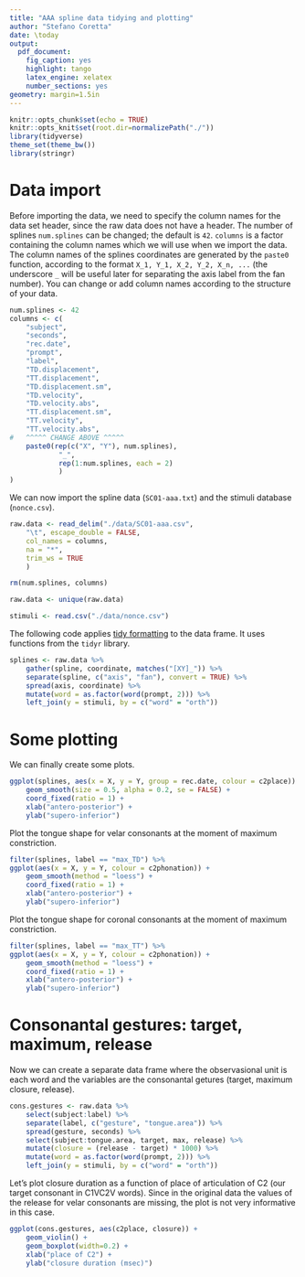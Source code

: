 ```yaml
---
title: "AAA spline data tidying and plotting"
author: "Stefano Coretta"
date: \today
output: 
  pdf_document: 
    fig_caption: yes
    highlight: tango
    latex_engine: xelatex
    number_sections: yes
geometry: margin=1.5in
---
```


```r
knitr::opts_chunk$set(echo = TRUE)
knitr::opts_knit$set(root.dir=normalizePath("./"))
library(tidyverse)
theme_set(theme_bw())
library(stringr)
```

# Data import

Before importing the data, we need to specify the column names for the data set header, since the raw data does not have a header. The number of splines `num.splines` can be changed; the default is `42`. `columns` is a factor containing the column names which we will use when we import the data. The column names of the splines coordinates are generated by the `paste0` function, according to the format `X_1, Y_1, X_2, Y_2, X_n, ...` (the underscore `_` will be useful later for separating the axis label from the fan number). You can change or add column names according to the structure of your data.

```r
num.splines <- 42
columns <- c(
    "subject",
    "seconds",
    "rec.date",
    "prompt",
    "label",
    "TD.displacement",
    "TT.displacement",
    "TD.displacement.sm",
    "TD.velocity",
    "TD.velocity.abs",
    "TT.displacement.sm",
    "TT.velocity",
    "TT.velocity.abs",
#   ^^^^^ CHANGE ABOVE ^^^^^
    paste0(rep(c("X", "Y"), num.splines),
            "_",
            rep(1:num.splines, each = 2)
            )
)
```

We can now import the spline data (`SC01-aaa.txt`) and the stimuli database (`nonce.csv`).

```r
raw.data <- read_delim("./data/SC01-aaa.csv", 
    "\t", escape_double = FALSE,
    col_names = columns,
    na = "*",
    trim_ws = TRUE
    )

rm(num.splines, columns)

raw.data <- unique(raw.data)

stimuli <- read.csv("./data/nonce.csv")
```

The following code applies [tidy formatting] to the data frame. It uses functions from the `tidyr` library.

```r
splines <- raw.data %>%
    gather(spline, coordinate, matches("[XY]_")) %>%
    separate(spline, c("axis", "fan"), convert = TRUE) %>%
    spread(axis, coordinate) %>%
    mutate(word = as.factor(word(prompt, 2))) %>%
    left_join(y = stimuli, by = c("word" = "orth"))
```

# Some plotting

We can finally create some plots.

```r
ggplot(splines, aes(x = X, y = Y, group = rec.date, colour = c2place)) +
    geom_smooth(size = 0.5, alpha = 0.2, se = FALSE) +
    coord_fixed(ratio = 1) +
    xlab("antero-posterior") +
    ylab("supero-inferior")
```

Plot the tongue shape for velar consonants at the moment of maximum constriction.

```r
filter(splines, label == "max_TD") %>%
ggplot(aes(x = X, y = Y, colour = c2phonation)) +
    geom_smooth(method = "loess") +
    coord_fixed(ratio = 1) +
    xlab("antero-posterior") +
    ylab("supero-inferior")
```

Plot the tongue shape for coronal consonants at the moment of maximum constriction.

```r
filter(splines, label == "max_TT") %>%
ggplot(aes(x = X, y = Y, colour = c2phonation)) +
    geom_smooth(method = "loess") +
    coord_fixed(ratio = 1) +
    xlab("antero-posterior") +
    ylab("supero-inferior")
```


# Consonantal gestures: target, maximum, release

Now we can create a separate data frame where the observasional unit is each word and the variables are the consonantal getures (target, maximum closure, release).

```r
cons.gestures <- raw.data %>%
    select(subject:label) %>%
    separate(label, c("gesture", "tongue.area")) %>%
    spread(gesture, seconds) %>%
    select(subject:tongue.area, target, max, release) %>%
    mutate(closure = (release - target) * 1000) %>%
    mutate(word = as.factor(word(prompt, 2))) %>%
    left_join(y = stimuli, by = c("word" = "orth"))
```

Let's plot closure duration as a function of place of articulation of C2 (our target consonant in C1VC2V words). Since in the original data the values of the release for velar consonants are missing, the plot is not very informative in this case.

```r
ggplot(cons.gestures, aes(c2place, closure)) +
    geom_violin() +
    geom_boxplot(width=0.2) +
    xlab("place of C2") +
    ylab("closure duration (msec)")
```




[tidy formatting]: http://vita.had.co.nz/papers/tidy-data.html

